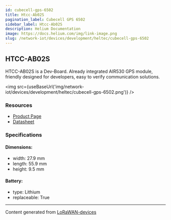```yaml
---
id: cubecell-gps-6502
title: Htcc-Ab02S
pagination_label: Cubecell GPS 6502
sidebar_label: Htcc-Ab02S
description: Helium Documentation
image: https://docs.helium.com/img/link-image.png
slug: /network-iot/devices/development/heltec/cubecell-gps-6502
---
```



## HTCC-AB02S

HTCC-AB02S is a Dev-Board. Already integrated AIR530 GPS module, friendly designed for developers,
easy to verify communication solutions.

<img src={useBaseUrl('img/network-iot/devices/development/heltec/cubecell-gps-6502.png')} />

### Resources

- [Product Page](https://heltec.org/project/htcc-ab02s/)
- [Datasheet](https://heltec.org/project/htcc-ab02s/#1552557147424-7f1ec-5c652144-e1d6af18-f963)

### Specifications

#### Dimensions:

- width: 27.9 mm
- length: 55.9 mm
- height: 9.5 mm

#### Battery:

- type: Lithium
- replaceable: True

---

Content generated from [LoRaWAN-devices](https://github.com/TheThingsNetwork/lorawan-devices)
